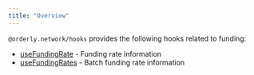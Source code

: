 ```yaml
---
title: "Overview"
---
```


`@orderly.network/hooks` provides the following hooks related to funding:

- [useFundingRate](/sdks/hooks/advanced/use-funding-rate) - Funding rate information
- [useFundingRates](/sdks/hooks/advanced/use-funding-rates) - Batch funding rate information
